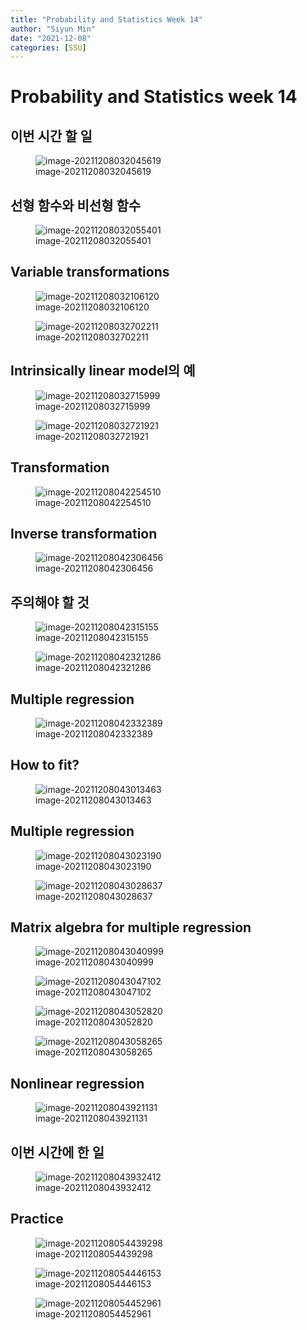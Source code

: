```yaml
---
title: "Probability and Statistics Week 14"
author: "Siyun Min"
date: "2021-12-08"
categories: [SSU]
---
```

# Probability and Statistics week 14

## 이번 시간 할 일

![image-20211208032045619](./image-20211208032045619.png)

## 선형 함수와 비선형 함수

![image-20211208032055401](./image-20211208032055401.png)

## Variable transformations

![image-20211208032106120](./image-20211208032106120.png)

![image-20211208032702211](./image-20211208032702211.png)

## Intrinsically linear model의 예

![image-20211208032715999](./image-20211208032715999.png)

![image-20211208032721921](./image-20211208032721921.png)

## Transformation

![image-20211208042254510](/Kevin_Min/images/2021-12-08-probability-and-statistics-week-14/image-20211208042254510.png)

## Inverse transformation

![image-20211208042306456](/Kevin_Min/images/2021-12-08-probability-and-statistics-week-14/image-20211208042306456.png)

## 주의해야 할 것

![image-20211208042315155](/Kevin_Min/images/2021-12-08-probability-and-statistics-week-14/image-20211208042315155.png)

![image-20211208042321286](/Kevin_Min/images/2021-12-08-probability-and-statistics-week-14/image-20211208042321286.png)

## Multiple regression

![image-20211208042332389](/Kevin_Min/images/2021-12-08-probability-and-statistics-week-14/image-20211208042332389.png)

## How to fit?

![image-20211208043013463](/Kevin_Min/images/2021-12-08-probability-and-statistics-week-14/image-20211208043013463.png)

## Multiple regression

![image-20211208043023190](/Kevin_Min/images/2021-12-08-probability-and-statistics-week-14/image-20211208043023190.png)

![image-20211208043028637](/Kevin_Min/images/2021-12-08-probability-and-statistics-week-14/image-20211208043028637.png)

## Matrix algebra for multiple regression

![image-20211208043040999](/Kevin_Min/images/2021-12-08-probability-and-statistics-week-14/image-20211208043040999.png)

![image-20211208043047102](/Kevin_Min/images/2021-12-08-probability-and-statistics-week-14/image-20211208043047102.png)

![image-20211208043052820](/Kevin_Min/images/2021-12-08-probability-and-statistics-week-14/image-20211208043052820.png)

![image-20211208043058265](/Kevin_Min/images/2021-12-08-probability-and-statistics-week-14/image-20211208043058265.png)

## Nonlinear regression

![image-20211208043921131](/Kevin_Min/images/2021-12-08-probability-and-statistics-week-14/image-20211208043921131.png)

## 이번 시간에 한 일

![image-20211208043932412](/Kevin_Min/images/2021-12-08-probability-and-statistics-week-14/image-20211208043932412.png)

## Practice

![image-20211208054439298](/Kevin_Min/images/2021-12-08-probability-and-statistics-week-14/image-20211208054439298.png)

![image-20211208054446153](/Kevin_Min/images/2021-12-08-probability-and-statistics-week-14/image-20211208054446153.png)

![image-20211208054452961](/Kevin_Min/images/2021-12-08-probability-and-statistics-week-14/image-20211208054452961.png)
